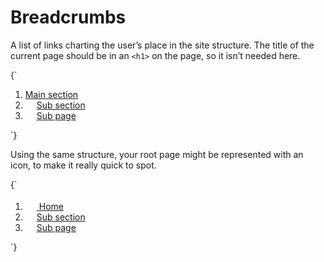 
<Meta title="UI/Navigation/Breadcrumbs" />

# Breadcrumbs

A list of links charting the user’s place in the site structure. The title of the current page should be in an `<h1>` on the page, so it isn’t needed here.

<Canvas isColumn>
  <Story name="Breadcrumbs">
    {`
      <ol class="c-breadcrumbs u-h6 a-list-reset u-flex u-flex--wrap u-items-center">
        <li class="u-margin-xs--right u-flex u-items-center">
          <a href="/">Main section</a>
        </li>
        <li class="u-margin-xs--right u-flex u-items-center">
          <svg width="14" height="14" class="a-icon a-icon--m u-fg--gray-30 u-margin-xs--right" aria-hidden="true" focusable="false" xmlns="http://www.w3.org/2000/svg" viewBox="0 0 100 100">
            <use xlink:href="${icons}#icon-caret-right"></use>
          </svg>
          <a href="/">Sub section</a>
        </li>
        <li class="u-margin-xs--right u-flex u-items-center">
          <svg width="14" height="14" class="a-icon a-icon--m u-fg--gray-30 u-margin-xs--right" aria-hidden="true" focusable="false" xmlns="http://www.w3.org/2000/svg" viewBox="0 0 100 100">
            <use xlink:href="${icons}#icon-caret-right"></use>
          </svg>
          <a href="/">Sub page</a>
        </li>
      </ol>
    `}
  </Story>
</Canvas>

Using the same structure, your root page might be represented with an icon, to make it really quick to spot.

<Canvas>
  <Story name="Breadcrumbs with icon">
    {`
      <ol class="c-breadcrumbs u-h6 a-list-reset u-flex u-flex--wrap u-items-center u-line-height--min">
        <li class="u-margin-xs--right u-flex u-items-center">
          <a href="/" class="u-margin-xs--right u-flex u-items-center">
            <svg width="18" height="18" xmlns="http://www.w3.org/2000/svg" class="a-icon a-icon--l" viewBox="0 0 100 100">
              <use xlink:href="${icons}#icon-home"></use>
            </svg>
            <span class="u-sr-only">Home</span>
          </a>
        </li>
        <li class="u-margin-xs--right u-flex u-items-center">
          <svg width="14" height="14" class="a-icon a-icon--m u-fg--gray-30 u-margin-xs--right" aria-hidden="true" focusable="false" xmlns="http://www.w3.org/2000/svg" viewBox="0 0 100 100">
            <use xlink:href="${icons}#icon-caret-right"></use>
          </svg>
          <a href="/">Sub section</a>
        </li>
        <li class="u-margin-xs--right u-flex u-items-center">
          <svg width="14" height="14" class="a-icon a-icon--m u-fg--gray-30 u-margin-xs--right" aria-hidden="true" focusable="false" xmlns="http://www.w3.org/2000/svg" viewBox="0 0 100 100">
            <use xlink:href="${icons}#icon-caret-right"></use>
          </svg>
          <a href="/">Sub page</a>
        </li>
      </ol>
    `}
  </Story>
</Canvas>
